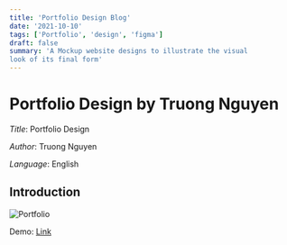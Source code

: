 ```yaml
---
title: 'Portfolio Design Blog'
date: '2021-10-10'
tags: ['Portfolio', 'design', 'figma']
draft: false
summary: 'A Mockup website designs to illustrate the visual
look of its final form'
---
```


# Portfolio Design by Truong Nguyen

_Title_: Portfolio Design

_Author_: Truong Nguyen

_Language_: English

## Introduction

![Portfolio](/static/images/portfolio_main.png 'Portfolio')

Demo: [Link](https://www.figma.com/proto/zLxnTYSSv2yI6IwS4qoCCS/Portfolio-Design-2?node-id=2%3A1490&scaling=scale-down-width&page-id=0%3A1)
